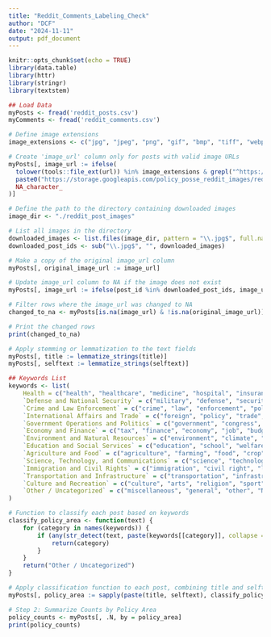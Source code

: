```yaml
---
title: "Reddit_Comments_Labeling_Check"
author: "DCF"
date: "2024-11-11"
output: pdf_document
---
```


```r
knitr::opts_chunk$set(echo = TRUE)
library(data.table)
library(httr)
library(stringr)
library(textstem)
```  


```r
## Load Data
myPosts <- fread('reddit_posts.csv')
myComments <- fread('reddit_comments.csv')

```  

```r
# Define image extensions
image_extensions <- c("jpg", "jpeg", "png", "gif", "bmp", "tiff", "webp")

# Create 'image_url' column only for posts with valid image URLs
myPosts[, image_url := ifelse(
  tolower(tools::file_ext(url)) %in% image_extensions & grepl("^https://", url),
  paste0("https://storage.googleapis.com/policy_posse_reddit_images/reddit_post_images/", post_id, ".jpg"),
  NA_character_
)]

# Define the path to the directory containing downloaded images
image_dir <- "./reddit_post_images"

# List all images in the directory
downloaded_images <- list.files(image_dir, pattern = "\\.jpg$", full.names = FALSE)
downloaded_post_ids <- sub("\\.jpg$", "", downloaded_images)

# Make a copy of the original image_url column
myPosts[, original_image_url := image_url]

# Update image_url column to NA if the image does not exist
myPosts[, image_url := ifelse(post_id %in% downloaded_post_ids, image_url, NA_character_)]

# Filter rows where the image_url was changed to NA
changed_to_na <- myPosts[is.na(image_url) & !is.na(original_image_url)]

# Print the changed rows
print(changed_to_na)


```  



```r
  

# Apply stemming or lemmatization to the text fields
myPosts[, title := lemmatize_strings(title)]
myPosts[, selftext := lemmatize_strings(selftext)]

## Keywords List
keywords <- list(
    Health = c("health", "healthcare", "medicine", "hospital", "insurance", "pharma", "mental", "doctor", "nurse", "public", "epidemic", "pandemic", "drug", "medical", "therapy", "treatment", "disease", "illness"),
    `Defense and National Security` = c("military", "defense", "security", "troop", "veteran", "terror", "homeland", "army", "navy", "air", "national", "weapon", "missile", "nuclear", "warfare", "intelligence", "cybersecurity", "safety"),
    `Crime and Law Enforcement` = c("crime", "law", "enforcement", "police", "justice", "criminal", "prison", "detention", "arrest", "court", "trial", "convict", "offense", "homicide", "fraud", "investigation", "penalty"),
    `International Affairs and Trade` = c("foreign", "policy", "trade", "diplomacy", "international", "UN", "NATO", "treaty", "sanction", "global", "export", "import", "alliance", "embassy", "aid", "relief", "agreement"),
    `Government Operations and Politics` = c("government", "congress", "senate", "election", "legislation", "bill", "representative", "senator", "campaign", "politician", "policy", "party", "judiciary", "executive", "law", "reform", "constitution"),
    `Economy and Finance` = c("tax", "finance", "economy", "job", "budget", "inflation", "recession", "interest", "stock", "invest", "employment", "debt", "growth", "fiscal", "trade", "money", "corporate", "loan", "banking"),
    `Environment and Natural Resources` = c("environment", "climate", "pollution", "conservation", "natural", "resource", "wildlife", "global warming", "sustainable", "ecology", "biodiversity", "forest", "ocean", "habitat", "carbon", "emission", "renewable", "ecosystem"),
    `Education and Social Services` = c("education", "school", "welfare", "housing", "family", "social service", "student", "teacher", "curriculum", "tuition", "public school", "childcare", "university", "scholarship", "training", "youth"),
    `Agriculture and Food` = c("agriculture", "farming", "food", "crop", "farmer", "agri", "harvest", "grain", "dairy", "livestock", "fisheries", "pest", "soil", "rural", "produce", "meat", "fishery"),
    `Science, Technology, and Communications` = c("science", "technology", "research", "innovation", "communication", "internet", "AI", "data", "digital", "cyber", "robotic", "scientific", "satellite", "software", "computer", "telecom", "biotech"),
    `Immigration and Civil Rights` = c("immigration", "civil right", "liberty", "equality", "minority", "racial", "refugee", "border", "asylum", "human right", "citizen", "diversity", "integration", "deportation"),
    `Transportation and Infrastructure` = c("transportation", "infrastructure", "road", "bridge", "transit", "public work", "highway", "rail", "airport", "construction", "logistic", "traffic", "metro", "urban", "subway"),
    `Culture and Recreation` = c("culture", "arts", "religion", "sport", "recreation", "entertainment", "museum", "festival", "event", "music", "film", "heritage", "theater", "game", "tourism", "leisure"),
    `Other / Uncategorized` = c("miscellaneous", "general", "other", "NA")
)

# Function to classify each post based on keywords
classify_policy_area <- function(text) {
    for (category in names(keywords)) {
        if (any(str_detect(text, paste(keywords[[category]], collapse = "|")))) {
            return(category)
        }
    }
    return("Other / Uncategorized")
}

# Apply classification function to each post, combining title and selftext
myPosts[, policy_area := sapply(paste(title, selftext), classify_policy_area)]

# Step 2: Summarize Counts by Policy Area
policy_counts <- myPosts[, .N, by = policy_area]
print(policy_counts)

```

